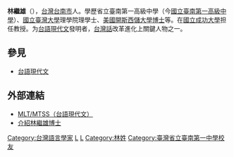 '''林繼雄'''（{{bd|1930年|2月28日|2012年|8月23日}}），[[台灣|台灣]][[台南市|台南市]]人。學歷省立臺南第一高級中學（今[[國立臺南第一高級中學|國立臺南第一高級中學]]）、[[國立臺灣大學|國立臺灣大學]]理學院理學士、[[美國|美國]][[開斯西儲大學|開斯西儲大學]][[博士|博士]]等。在[[國立成功大學|國立成功大學]]担任教授。为[[台語現代文|台語現代文]]發明者，[[台灣話|台灣話]]改革進化上關鍵人物之一。

==參見==
*[[台語現代文|台語現代文]]

==外部連結==
*[http://www.edutech.org.tw/index.htm MLT/MTSS（台語現代文）] {{Wayback|url=http://www.edutech.org.tw/index.htm |date=20201031214224 }}
*[http://www.edutech.org.tw/A1/Liim.htm 介紹林繼雄博士] {{Wayback|url=http://www.edutech.org.tw/A1/Liim.htm |date=20200131040050 }}
 
{{Linguistician-stub}}

[[Category:台灣語言學家|Category:台灣語言學家]]
[[Category:國立臺灣大學理學院校友|L]]
[[Category:台南市人|L]]
[[Category:林姓|Category:林姓]]
[[Category:臺灣省立臺南第一中學校友|Category:臺灣省立臺南第一中學校友]]